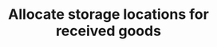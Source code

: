 ---
title: "Allocate storage locations for received goods"
description: "Description of your new file."
---
